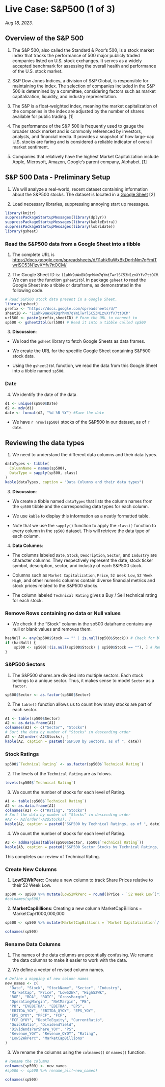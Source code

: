 # Live Case: S&P500 (1 of 3)

*Aug 18, 2023.*

## Overview of the S&P 500

1. The S&P 500, also called the Standard & Poor's 500, is a stock market index that tracks the performance of 500 major publicly traded companies listed on U.S. stock exchanges. It serves as a widely accepted benchmark for assessing the overall health and performance of the U.S. stock market.

2. S&P Dow Jones Indices, a division of S&P Global, is responsible for maintaining the index. The selection of companies included in the S&P 500 is determined by a committee, considering factors such as market capitalization, liquidity, and industry representation.

3. The S&P is a float-weighted index, meaning the market capitalization of the companies in the index are adjusted by the number of shares available for public trading. \[1\]

4. The performance of the S&P 500 is frequently used to gauge the broader stock market and is commonly referenced by investors, analysts, and financial media. It provides a snapshot of how large-cap U.S. stocks are faring and is considered a reliable indicator of overall market sentiment.

5. Companies that relatively have the highest Market Capitalization include Apple, Microsoft, Amazon, Google's parent company, Alphabet. \[1\]

## S&P 500 Data - Preliminary Setup

1. We will analyze a real-world, recent dataset containing information about the S&P500 stocks. The dataset is located in a <a href="https://docs.google.com/spreadsheets/d/11ahk9uWxBkDqrhNm7qYmiTwrlSC53N1zvXYfv7ttOCM/edit#gid=0" target="_blank">Google Sheet</a> \[2\]

2. Load necessary libraries, suppressing annoying start up messages.

```r
library(knitr)
suppressPackageStartupMessages(library(dplyr))
suppressPackageStartupMessages(library(kableExtra))
suppressPackageStartupMessages(library(lubridate))
library(gsheet)
```

### Read the S&P500 data from a Google Sheet into a tibble

1.  The complete URL is\
    <a href="https://docs.google.com/spreadsheets/d/11ahk9uWxBkDqrhNm7qYmiTwrlSC53N1zvXYfv7ttOCM/edit#gid=0" target="_blank">https://docs.google.com/spreadsheets/d/11ahk9uWxBkDqrhNm7qYmiTwrlSC53N1zvXYfv7ttOCM/</a>

2.  The Google Sheet ID is: `11ahk9uWxBkDqrhNm7qYmiTwrlSC53N1zvXYfv7ttOCM`. We can use the function `gsheet2tbl` in package `gsheet` to read the Google Sheet into a tibble or dataframe, as demonstrated in the following code.

```r
# Read S&P500 stock data present in a Google Sheet.
library(gsheet)
prefix <- "https://docs.google.com/spreadsheets/d/"
sheetID <- "11ahk9uWxBkDqrhNm7qYmiTwrlSC53N1zvXYfv7ttOCM"
url500 <- paste(prefix,sheetID) # Form the URL to connect to
sp500 <- gsheet2tbl(url500) # Read it into a tibble called sp500
```

3. **Discussion**: 

* We load the `gsheet` library to fetch Google Sheets as data frames.

* We create the URL for the specific Google Sheet containing S&P500 stock data.

* Using the `gsheet2tbl` function, we read the data from this Google Sheet into a tibble named `sp500`.


### Date

4. We identify the date of the data.

```r
d1 <- unique(sp500$Date)
d2 <- mdy(d1)
date <- format(d2, "%d %B %Y") #Save the date
```

* We have `r nrow(sp500)` stocks of the S&P500 in our dataset, as of `r date`.


## Reviewing the data types

1.  We need to understand the different data columns and their data types. 

```r
dataTypes <- tibble(
  ColumnName = names(sp500),
  DataType = sapply(sp500, class)
)
kable(dataTypes, caption = "Data Columns and their data types") 
```

3.  **Discussion**:

* We create a tibble named `dataTypes` that lists the column names from the `sp500` tibble and the corresponding data types for each column.

* We use `kable` to display this information as a neatly formatted table.

* Note that we use the `sapply()` function to apply the `class()` function to every column in the `sp500` dataset. This will retrieve the data type of each column.


4.  **Data Columns**:

-   The columns labeled `Date`, `Stock`, `Description`, `Sector`, and `Industry` are character columns. They respectively represent the date, stock ticker symbol, description, sector, and industry of each S&P500 stock.

-   Columns such as `Market Capitalization`, `Price`, `52 Week Low`, `52 Week High`, and other numeric columns contain diverse financial metrics and stock prices related to the S&P500 stocks.

-   The column labeled `Technical Rating` gives a Buy / Sell technical rating for each stock.

### Remove Rows containing no data or Null values

* We check if the "Stock" column in the sp500 dataframe contains any null or blank values and removes them.

```r
hasNull <- any(sp500$Stock == "" | is.null(sp500$Stock)) # Check for blank or null values 
if (hasNull) { 
    sp500 <- sp500[!(is.null(sp500$Stock) | sp500$Stock == ""), ] # Remove any null or blank values
}
```


### S&P500 Sectors

1. The S&P500 shares are divided into multiple sectors. Each stock belongs to a unique sector. Thus, it makes sense to model `Sector` as a `factor`.

```r
sp500$Sector <- as.factor(sp500$Sector)
```

2. The `table()` function allows us to count how many stocks are part of each sector.

```r
A1 <- table(sp500$Sector)
A2 <- as.data.frame(A1)
colnames(A2) <- c("Sector", "Stocks")
# Sort the data by number of "Stocks" in descending order
A2 <- A2[order(-A2$Stocks), ]
kable(A2, caption = paste0("S&P500 by Sectors, as of ", date))
```



### Stock Ratings

```r
sp500$`Technical Rating` <- as.factor(sp500$`Technical Rating`)
```

2. The levels of the `Technical Rating` are as folows.

```r
levels(sp500$`Technical Rating`)
```

3. We count the number of stocks for each level of Rating.

```r
A1 <- table(sp500$`Technical Rating`)
A2 <- as.data.frame(A1)
colnames(A2) <- c("Rating", "Stocks")
# Sort the data by number of "Stocks" in descending order
#A2 <- A2[order(-A2$Stocks), ]
kable(A2, caption = paste0("S&P500 by Technical Ratings, as of ", date))
```

4. We count the number of stocks for each level of Rating.

```r
A3 <- addmargins(table(sp500$Sector, sp500$`Technical Rating`))
kable(A3, caption = paste0("S&P500 Sector Stocks by Technical Ratings, as of ", date))
```

This completes our review of Technical Rating.






### Create New Columns 

1.  **Low52WkPerc**: Create a new column to track Share Prices relative to their 52 Week Low.

```r
sp500 <- sp500 %>% mutate(Low52WkPerc = round((Price - `52 Week Low`)*100 / `52 Week Low`,2))
#colnames(sp500)
```



2.  **MarketCapBillions**: Creating a new column MarketCapBillions = MarketCap/1000,000,000

```r
sp500 <- sp500 %>% mutate(MarketCapBillions = `Market Capitalization`/ 1000000000)

```


```r
colnames(sp500)

```






### Rename Data Columns

1.  The names of the data columns are potentially confusing. We rename the data columns to make it easier to work with the data.

2.  We define a vector of revised column names.

```r
# Define a mapping of new column names
new_names <- c(
  "Date", "Stock", "StockName", "Sector", "Industry", 
  "MarketCap", "Price", "Low52Wk", "High52Wk", 
  "ROE", "ROA", "ROIC", "GrossMargin", 
  "OperatingMargin", "NetMargin", "PE", 
  "PB", "EVEBITDA", "EBITDA", "EPS", 
  "EBITDA_YOY", "EBITDA_QYOY", "EPS_YOY", 
  "EPS_QYOY", "PFCF", "FCF", 
  "FCF_QYOY", "DebtToEquity", "CurrentRatio", 
  "QuickRatio", "DividendYield", 
  "DividendsPerShare_YOY", "PS", 
  "Revenue_YOY", "Revenue_QYOY", "Rating",
  "Low52WkPerc", "MarketCapBillions"
)
```

3. We rename the columns using the `colnames()` or `names()` function.

```r
# Rename the columns 
colnames(sp500) <- new_names
#sp500 <- sp500 %>% rename_all(~new_names)
```


```r

colnames(sp500)

```



